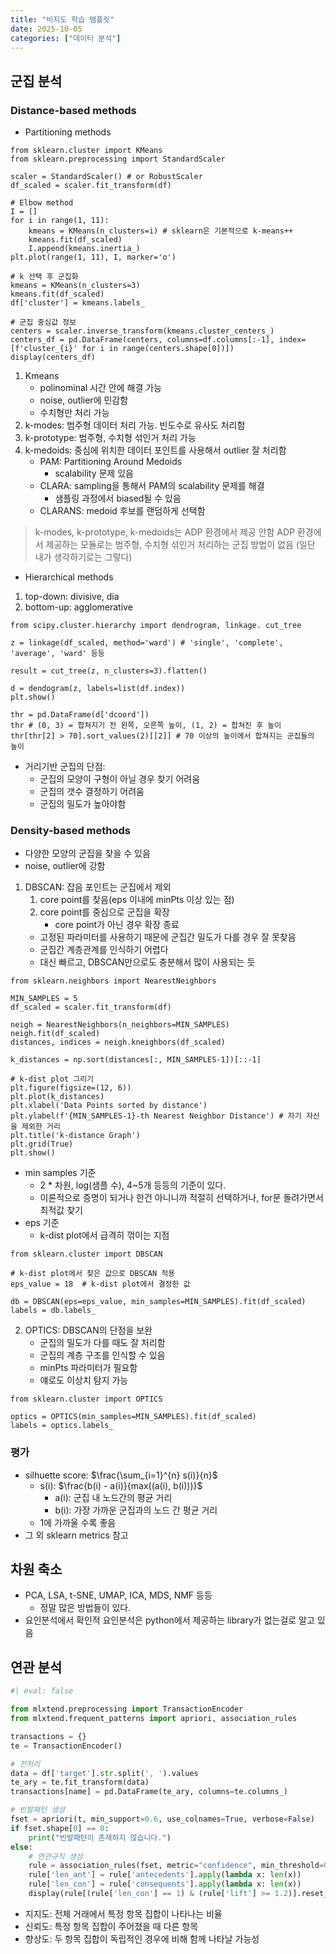 ```yaml
---
title: "비지도 학습 템플릿"
date: 2025-10-05
categories: ["데이터 분석"]
---
```


## 군집 분석

### Distance-based methods

- Partitioning methods

```.python
from sklearn.cluster import KMeans
from sklearn.preprocessing import StandardScaler

scaler = StandardScaler() # or RobustScaler
df_scaled = scaler.fit_transform(df)

# Elbow method
I = []
for i in range(1, 11):
    kmeans = KMeans(n_clusters=i) # sklearn은 기본적으로 k-means++
    kmeans.fit(df_scaled)
    I.append(kmeans.inertia_)
plt.plot(range(1, 11), I, marker='o')

# k 선택 후 군집화
kmeans = KMeans(n_clusters=3)
kmeans.fit(df_scaled)
df['cluster'] = kmeans.labels_

# 군집 중심값 정보
centers = scaler.inverse_transform(kmeans.cluster_centers_)
centers_df = pd.DataFrame(centers, columns=df.columns[:-1], index=[f'cluster_{i}' for i in range(centers.shape[0])])
display(centers_df)
```

1. Kmeans
    - polinominal 시간 안에 해결 가능
    - noise, outlier에 민감함
    - 수치형만 처리 가능
2. k-modes: 범주형 데이터 처리 가능. 빈도수로 유사도 처리함
3. k-prototype: 범주형, 수치형 섞인거 처리 가능
4. k-medoids: 중심에 위치한 데이터 포인트를 사용해서 outlier 잘 처리함
    - PAM: Partitioning Around Medoids
        - scalability 문제 있음
    - CLARA: sampling을 통해서 PAM의 scalability 문제를 해결
        - 샘플링 과정에서 biased될 수 있음
    - CLARANS: medoid 후보를 랜덤하게 선택함

> k-modes, k-prototype, k-medoids는 ADP 환경에서 제공 안함
> ADP 환경에서 제공하는 모듈로는 범주형, 수치형 섞인거 처리하는 군집 방법이 없음 (일단 내가 생각하기로는 그렇다)

- Hierarchical methods

1. top-down: divisive, dia
2. bottom-up: agglomerative

```.python
from scipy.cluster.hierarchy import dendrogram, linkage. cut_tree

z = linkage(df_scaled, method='ward') # 'single', 'complete', 'average', 'ward' 등등

result = cut_tree(z, n_clusters=3).flatten()

d = dendogram(z, labels=list(df.index))
plt.show()
```

```.python
thr = pd.DataFrame(d['dcoord'])
thr # (0, 3) = 합쳐지기 전 왼쪽, 오른쪽 높이, (1, 2) = 합쳐진 후 높이
thr[thr[2] > 70].sort_values(2)[[2]] # 70 이상의 높이에서 합쳐지는 군집들의 높이
```

- 거리기반 군집의 단점:
    - 군집의 모양이 구형이 아닐 경우 찾기 어려움
    - 군집의 갯수 결정하기 어려움
    - 군집의 밀도가 높아야함

### Density-based methods

- 다양한 모양의 군집을 찾을 수 있음
- noise, outlier에 강함

1. DBSCAN: 잡음 포인트는 군집에서 제외
    1. core point를 찾음(eps 이내에 minPts 이상 있는 점)
    1. core point를 중심으로 군집을 확장
        - core point가 아닌 경우 확장 종료
    - 고정된 파라미터를 사용하기 때문에 군집간 밀도가 다를 경우 잘 못찾음
    - 군집간 계층관계를 인식하기 어렵다
    - 대신 빠르고, DBSCAN만으로도 충분해서 많이 사용되는 듯

```.python
from sklearn.neighbors import NearestNeighbors

MIN_SAMPLES = 5
df_scaled = scaler.fit_transform(df)

neigh = NearestNeighbors(n_neighbors=MIN_SAMPLES)
neigh.fit(df_scaled)
distances, indices = neigh.kneighbors(df_scaled)

k_distances = np.sort(distances[:, MIN_SAMPLES-1])[::-1]

# k-dist plot 그리기
plt.figure(figsize=(12, 6))
plt.plot(k_distances)
plt.xlabel('Data Points sorted by distance')
plt.ylabel(f'{MIN_SAMPLES-1}-th Nearest Neighbor Distance') # 자기 자신을 제외한 거리
plt.title('k-distance Graph')
plt.grid(True)
plt.show()
```

- min samples 기준
    - 2 * 차원, log(샘플 수), 4~5개 등등의 기준이 있다.
    - 이론적으로 증명이 되거나 한건 아니니까 적절히 선택하거나, for문 돌려가면서 최적값 찾기
- eps 기준
    - k-dist plot에서 급격히 꺾이는 지점

```.python
from sklearn.cluster import DBSCAN

# k-dist plot에서 찾은 값으로 DBSCAN 적용
eps_value = 18  # k-dist plot에서 결정한 값

db = DBSCAN(eps=eps_value, min_samples=MIN_SAMPLES).fit(df_scaled)
labels = db.labels_
```

2. OPTICS: DBSCAN의 단점을 보완
    - 군집의 밀도가 다를 때도 잘 처리함
    - 군집의 계층 구조를 인식할 수 있음
    - minPts 파라미터가 필요함
    - 얘로도 이상치 탐지 가능

```.python
from sklearn.cluster import OPTICS

optics = OPTICS(min_samples=MIN_SAMPLES).fit(df_scaled)
labels = optics.labels_
```

### 평가

- silhuette score: $\frac{\sum_{i=1}^{n} s(i)}{n}$
    - s(i): $\frac{b(i) - a(i)}{max((a(i), b(i)))}$
        - a(i): 군집 내 노드간의 평균 거리
        - b(i): 가장 가까운 군집과의 노드 간 평균 거리
    - 1에 가까울 수록 좋음
- 그 외 sklearn metrics 참고

## 차원 축소

- PCA, LSA, t-SNE, UMAP, ICA, MDS, NMF 등등
    - 정말 많은 방법들이 있다.
- 요인분석에서 확인적 요인분석은 python에서 제공하는 library가 없는걸로 알고 있음

## 연관 분석

```python
#| eval: false

from mlxtend.preprocessing import TransactionEncoder
from mlxtend.frequent_patterns import apriori, association_rules

transactions = {}
te = TransactionEncoder()

# 전처리
data = df['target'].str.split(', ').values
te_ary = te.fit_transform(data)
transactions[name] = pd.DataFrame(te_ary, columns=te.columns_)

# 빈발패턴 생성
fset = apriori(t, min_support=0.6, use_colnames=True, verbose=False)
if fset.shape[0] == 0:
    print("빈발패턴이 존재하지 않습니다.")
else:
    # 연관규칙 생성
    rule = association_rules(fset, metric="confidence", min_threshold=0.7)
    rule['len_ant'] = rule['antecedents'].apply(lambda x: len(x))
    rule['len_con'] = rule['consequents'].apply(lambda x: len(x))
    display(rule[(rule['len_con'] == 1) & (rule['lift'] >= 1.2)].reset_index(drop=True))
```

- 지지도: 전체 거래에서 특정 항목 집합이 나타나는 비율
- 신뢰도: 특정 항목 집합이 주어졌을 때 다른 항목
- 향상도: 두 항목 집합이 독립적인 경우에 비해 함께 나타날 가능성

